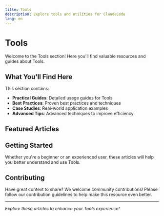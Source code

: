 ```yaml
---
title: Tools
description: Explore tools and utilities for ClaudeCode
lang: en
---
```


# Tools

Welcome to the Tools section! Here you'll find valuable resources and guides about Tools.

## What You'll Find Here

This section contains:

- **Practical Guides**: Detailed usage guides for Tools
- **Best Practices**: Proven best practices and techniques
- **Case Studies**: Real-world application examples
- **Advanced Tips**: Advanced techniques to improve efficiency

## Featured Articles

<Cards>
  <Card 
    title="Claude Code Router" 
    description="Powerful Claude Code routing tool with multi-model intelligent routing and cost optimization"
    href="/docs/en/tools/claude-code-router" 
  />
  <Card 
    title="Claude Code Hook: Preventing敷衍性回复" 
    description="A hook script for Claude Code to prevent敷衍性回复, improving conversation quality by detecting and modifying 'you are right' expressions"
    href="/docs/en/tools/you-are-not-right-hook" 
  />
  <Card 
    title="Claude Code Templates: CLI Tool for Configuring and Monitoring Claude Code" 
    description="A comprehensive CLI tool for configuring and monitoring Claude Code with framework-specific commands, real-time analytics dashboard, and individual component installation."
    href="/docs/en/tools/claude-code-templates" 
  />
  <Card 
    title="CUI: Claude Code Web UI" 
    description="A modern web UI for Claude Code agents that allows you to access Claude Code anywhere in your browser with parallel background agents and task management."
    href="/docs/en/tools/cui-web-ui" 
  />
</Cards>

## Getting Started

Whether you're a beginner or an experienced user, these articles will help you better understand and use Tools.

## Contributing

Have great content to share? We welcome community contributions! Please follow our contribution guidelines to help make this resource even better.

---

*Explore these articles to enhance your Tools experience!*